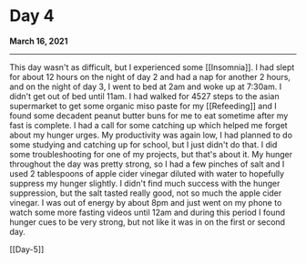 # Day 4
**March 16, 2021**
***

This day wasn't as difficult, but I experienced some [[Insomnia]]. I had slept for about 12 hours on the night of day 2 and had a nap for another 2 hours, and on the night of day 3, I went to bed at 2am and woke up at 7:30am. I didn't get out of bed until 11am. I had walked for 4527 steps to the asian supermarket to get some organic miso paste for my [[Refeeding]] and I found some decadent peanut butter buns for me to eat sometime after my fast is complete. I had a call for some catching up which helped me forget about my hunger urges. My productivity was again low, I had planned to do some studying and catching up for school, but I just didn't do that. I did some troubleshooting for one of my projects, but that's about it. My hunger throughout the day was pretty strong, so I had a few pinches of salt and I used 2 tablespoons of apple cider vinegar diluted with water to hopefully suppress my hunger slightly. I didn't find much success with the hunger suppression, but the salt tasted really good, not so much the apple cider vinegar. I was out of energy by about 8pm and just went on my phone to watch some more fasting videos until 12am and during this period I found hunger cues to be very strong, but not like it was in on the first or second day.

[[Day-5]]